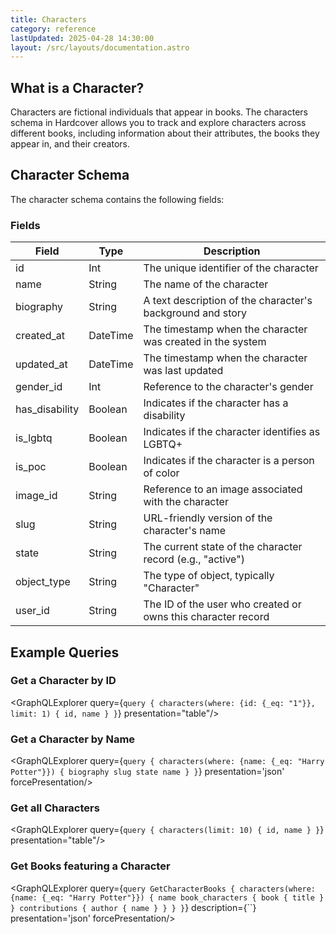 ```yaml
---
title: Characters
category: reference
lastUpdated: 2025-04-28 14:30:00
layout: /src/layouts/documentation.astro
---
```



## What is a Character?

Characters are fictional individuals that appear in books. The characters schema in Hardcover allows you to track and explore characters across different books, including information about their attributes, the books they appear in, and their creators.

## Character Schema

The character schema contains the following fields:

### Fields

<table>
    <thead>
    <tr>
        <th>Field</th>
        <th>Type</th>
        <th>Description</th>
    </tr>
    </thead>
    <tbody>
    <tr>
        <td>id</td>
        <td>Int</td>
        <td>The unique identifier of the character</td>
    </tr>
    <tr>
        <td>name</td>
        <td>String</td>
        <td>The name of the character</td>
    </tr>
    <tr>
        <td>biography</td>
        <td>String</td>
        <td>A text description of the character's background and story</td>
    </tr>
    <tr>
        <td>created_at</td>
        <td>DateTime</td>
        <td>The timestamp when the character was created in the system</td>
    </tr>
    <tr>
        <td>updated_at</td>
        <td>DateTime</td>
        <td>The timestamp when the character was last updated</td>
    </tr>
    <tr>
        <td>gender_id</td>
        <td>Int</td>
        <td>Reference to the character's gender</td>
    </tr>
    <tr>
        <td>has_disability</td>
        <td>Boolean</td>
        <td>Indicates if the character has a disability</td>
    </tr>
    <tr>
        <td>is_lgbtq</td>
        <td>Boolean</td>
        <td>Indicates if the character identifies as LGBTQ+</td>
    </tr>
    <tr>
        <td>is_poc</td>
        <td>Boolean</td>
        <td>Indicates if the character is a person of color</td>
    </tr>
    <tr>
        <td>image_id</td>
        <td>String</td>
        <td>Reference to an image associated with the character</td>
    </tr>
    <tr>
        <td>slug</td>
        <td>String</td>
        <td>URL-friendly version of the character's name</td>
    </tr>
    <tr>
        <td>state</td>
        <td>String</td>
        <td>The current state of the character record (e.g., "active")</td>
    </tr>
    <tr>
        <td>object_type</td>
        <td>String</td>
        <td>The type of object, typically "Character"</td>
    </tr>
    <tr>
        <td>user_id</td>
        <td>String</td>
        <td>The ID of the user who created or owns this character record</td>
    </tr>
    </tbody>
</table>

## Example Queries

### Get a Character by ID

<GraphQLExplorer query={`
query {
    characters(where: {id: {_eq: "1"}}, limit: 1) {
        id,
        name
    }
}
`} presentation="table"/>

### Get a Character by Name

<GraphQLExplorer query={`
query {
    characters(where: {name: {_eq: "Harry Potter"}}) {
        biography
        slug
        state
        name
    }
}
`} presentation='json' forcePresentation/>

### Get all Characters
<GraphQLExplorer query={`
query {
    characters(limit: 10) {
        id,
        name
    }
}
`} presentation="table"/>

### Get Books featuring a Character
<GraphQLExplorer query={`
query GetCharacterBooks {
    characters(where: {name: {_eq: "Harry Potter"}}) {
        name
        book_characters {
            book {
                title
            }
        }
        contributions {
            author {
                name
            }
        }
    }
}
`} description={``} presentation='json' forcePresentation/>